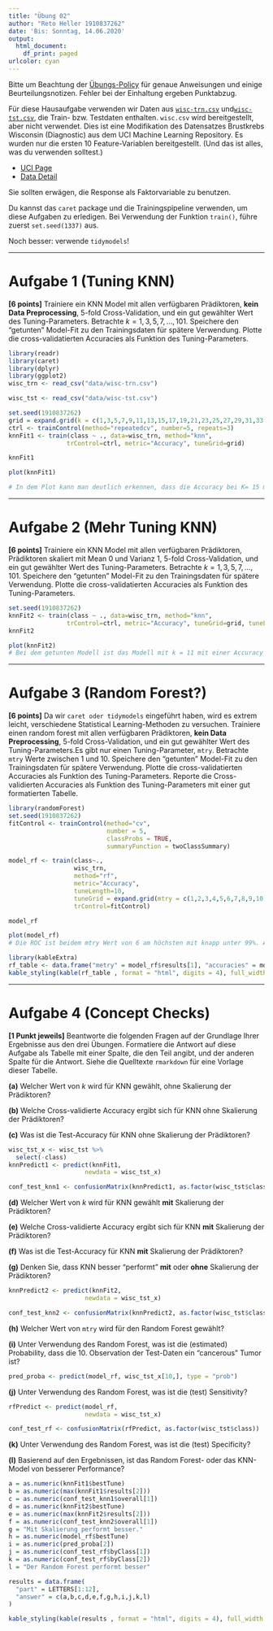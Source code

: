 ```yaml
---
title: "Übung 02"
author: "Reto Heller 1910837262"
date: 'Bis: Sonntag, 14.06.2020'
output:
  html_document:
    df_print: paged
urlcolor: cyan
---
```


Bitte um Beachtung der [Übungs-Policy](https://algo2-lab.netlify.com/%C3%BCbungs-policy.html) für genaue Anweisungen und einige Beurteilungsnotizen. Fehler bei der Einhaltung ergeben Punktabzug.


Für diese Hausaufgabe verwenden wir Daten aus [`wisc-trn.csv`](wisc-trn.csv.csv) und[`wisc-tst.csv`](wisc-tst.csv.csv), die Train- bzw. Testdaten enthalten. `wisc.csv` wird bereitgestellt, aber nicht verwendet. Dies ist eine Modifikation des Datensatzes Brustkrebs Wisconsin (Diagnostic) aus dem UCI Machine Learning Repository. Es wurden nur die ersten 10 Feature-Variablen bereitgestellt. (Und das ist alles, was du verwenden solltest.)

- [UCI Page](https://archive.ics.uci.edu/ml/datasets/Breast+Cancer+Wisconsin+(Diagnostic))
- [Data Detail](https://archive.ics.uci.edu/ml/machine-learning-databases/breast-cancer-wisconsin/wdbc.names)

Sie sollten erwägen, die Response als Faktorvariable zu benutzen. 

Du kannst das `caret` package und die Trainingspipeline verwenden, um diese Aufgaben zu erledigen. Bei Verwendung der Funktion `train()`, führe zuerst `set.seed(1337)` aus. 

Noch besser: verwende `tidymodels`!

***

# Aufgabe 1 (Tuning KNN)

**[6 points]** Trainiere ein KNN Model mit allen verfügbaren Prädiktoren, **kein Data Preprocessing**, 5-fold Cross-Validation, und ein gut gewählter Wert des Tuning-Parameters. Betrachte $k = 1, 3, 5, 7, \ldots, 101$. Speichere den "getunten" Model-Fit zu den Trainingsdaten für spätere Verwendung. Plotte die cross-validatierten Accuracies als Funktion des Tuning-Parameters.

```r
library(readr)
library(caret)
library(dplyr)
library(ggplot2)
wisc_trn <- read_csv("data/wisc-trn.csv")

wisc_tst <- read_csv("data/wisc-tst.csv")
```

```r
set.seed(1910837262)
grid = expand.grid(k = c(1,3,5,7,9,11,13,15,17,19,21,23,25,27,29,31,33,35,37,39,41,43,45,47,49,51,53,55,57,59,61,63,65,67,69,71,73,75,77,79,81,83,85,87,89,91,93,95,97,99,101))
ctrl <- trainControl(method="repeatedcv", number=5, repeats=3)
knnFit1 <- train(class ~ ., data=wisc_trn, method="knn",
                trControl=ctrl, metric="Accuracy", tuneGrid=grid)

knnFit1

```

```r
plot(knnFit1)

# In dem Plot kann man deutlich erkennen, dass die Accuracy bei K= 15 mit knapp über 89,5% am höchsten ist. Bei allen Validierungen ist die Accuracy aber zwischen 87,4 und 89,6 %. Bei einem K zwischen 65 und 75 ist die Accuracy nochmal etwas besser als bei den Bereichen K = 30-60 und K = 80 -100
```


***

# Aufgabe 2 (Mehr Tuning KNN)

**[6 points]**  Trainiere ein KNN Model mit allen verfügbaren Prädiktoren, Prädiktoren skaliert mit Mean 0 und Varianz 1, 5-fold Cross-Validation, und ein gut gewählter Wert des Tuning-Parameters. Betrachte $k = 1, 3, 5, 7, \ldots, 101$. Speichere den "getunten" Model-Fit zu den Trainingsdaten für spätere Verwendung. Plotte die cross-validatierten Accuracies als Funktion des Tuning-Parameters.

```r
set.seed(1910837262)
knnFit2 <- train(class ~ ., data=wisc_trn, method="knn",
                trControl=ctrl, metric="Accuracy", tuneGrid=grid, tuneLength = 15, preProc=c("range") )
knnFit2

```


```r
plot(knnFit2)
# Bei dem getunten Modell ist das Modell mit k = 11 mit einer Accuracy von über 94,5% das beste Modell. Das getunte Modell schneidet somit um ca. 5% besser ab als das nicht getunte Modell. Bei einem größeren K als 11 nimmt die Accuracy fast linear ab.
```


***

# Aufgabe 3 (Random Forest?)

**[6 points]** Da wir `caret oder tidymodels` eingeführt haben, wird es extrem leicht, verschiedene Statistical Learning-Methoden zu versuchen. Trainiere einen random forest mit allen verfügbaren Prädiktoren, **kein Data Preprocessing**, 5-fold Cross-Validation, und ein gut gewählter Wert des Tuning-Parameters.Es gibt nur einen Tuning-Parameter, `mtry`. Betrachte `mtry` Werte zwischen 1 und 10. Speichere den "getunten" Model-Fit zu den Trainingsdaten für spätere Verwendung. Plotte die cross-validatierten Accuracies als Funktion des Tuning-Parameters. Reporte die Cross-validierten Accuracies als Funktion des Tuning-Parameters mit einer gut formatierten Tabelle.

```r
library(randomForest)
set.seed(1910837262)
fitControl <- trainControl(method="cv",
                           number = 5,
                           classProbs = TRUE,
                           summaryFunction = twoClassSummary)

model_rf <- train(class~.,
                  wisc_trn,
                  method="rf",
                  metric="Accuracy",
                  tuneLength=10,
                  tuneGrid = expand.grid(mtry = c(1,2,3,4,5,6,7,8,9,10)),
                  trControl=fitControl)

model_rf

```


```r
plot(model_rf)
# Die ROC ist beidem mtry Wert von 6 am höchsten mit knapp unter 99%. Aber grundsätzlich ist die Genauigkeit bei dem Random Forest sehr hoch, den der niedrigste ROC Wert liegt bei 98,4 %.
```

```r
library(kableExtra)
rf_table <- data.frame("metry" = model_rf$results[1], "accuracies" = model_rf$results[2])
kable_styling(kable(rf_table , format = "html", digits = 4), full_width = FALSE)
```


***

# Aufgabe 4 (Concept Checks)

**[1 Punkt jeweils]** Beantworte die folgenden Fragen auf der Grundlage Ihrer Ergebnisse aus den drei Übungen. Formatiere die Antwort auf diese Aufgabe als Tabelle mit einer Spalte, die den Teil angibt, und der anderen Spalte für die Antwort. Siehe die Quelltexte `rmarkdown` für eine Vorlage dieser Tabelle.

**(a)** Welcher Wert von $k$ wird für KNN gewählt, ohne Skalierung der Prädiktoren?

**(b)** Welche Cross-validierte Accuracy ergibt sich für KNN ohne Skalierung der Prädiktoren?

**(c)** Was ist die Test-Accuracy für KNN ohne Skalierung der Prädiktoren?

```r
wisc_tst_x <- wisc_tst %>%
  select(-class)
knnPredict1 <- predict(knnFit1, 
                     newdata = wisc_tst_x)

conf_test_knn1 <- confusionMatrix(knnPredict1, as.factor(wisc_tst$class))
```


**(d)** Welcher Wert von $k$ wird für KNN gewählt **mit** Skalierung der Prädiktoren?

**(e)** Welche Cross-validierte Accuracy ergibt sich für KNN **mit** Skalierung der Prädiktoren?

**(f)** Was ist die Test-Accuracy für KNN **mit** Skalierung der Prädiktoren?

**(g)** Denken Sie, dass KNN besser "performt" **mit** oder **ohne** Skalierung der Prädiktoren?

```r
knnPredict2 <- predict(knnFit2, 
                     newdata = wisc_tst_x)

conf_test_knn2 <- confusionMatrix(knnPredict2, as.factor(wisc_tst$class))

```


**(h)** Welcher Wert von `mtry` wird für den Random Forest gewählt?

**(i)** Unter Verwendung des Random Forest, was ist die (estimated) Probability, dass die 10. Observation der Test-Daten ein "cancerous" Tumor ist?

```r
pred_proba <- predict(model_rf, wisc_tst_x[10,], type = "prob")
```


**(j)** Unter Verwendung des Random Forest, was ist die (test) Sensitivity?

```r
rfPredict <- predict(model_rf, 
                     newdata = wisc_tst_x)

conf_test_rf <- confusionMatrix(rfPredict, as.factor(wisc_tst$class))
```


**(k)** Unter Verwendung des Random Forest, was ist die (test) Specificity?

**(l)** Basierend auf den Ergebnissen, ist das Random Forest- oder das KNN-Model von besserer Performance?

```r
a = as.numeric(knnFit1$bestTune)
b = as.numeric(max(knnFit1$results[2]))
c = as.numeric(conf_test_knn1$overall[1])
d = as.numeric(knnFit2$bestTune)
e = as.numeric(max(knnFit2$results[2]))
f = as.numeric(conf_test_knn2$overall[1])
g = "Mit Skalierung performt besser." 
h = as.numeric(model_rf$bestTune)
i = as.numeric(pred_proba[2])
j = as.numeric(conf_test_rf$byClass[1])
k = as.numeric(conf_test_rf$byClass[2])
l = "Der Random Forest performt besser" 

results = data.frame(
  "part" = LETTERS[1:12],
  "answer" = c(a,b,c,d,e,f,g,h,i,j,k,l)
)

kable_styling(kable(results , format = "html", digits = 4), full_width = FALSE)
```


